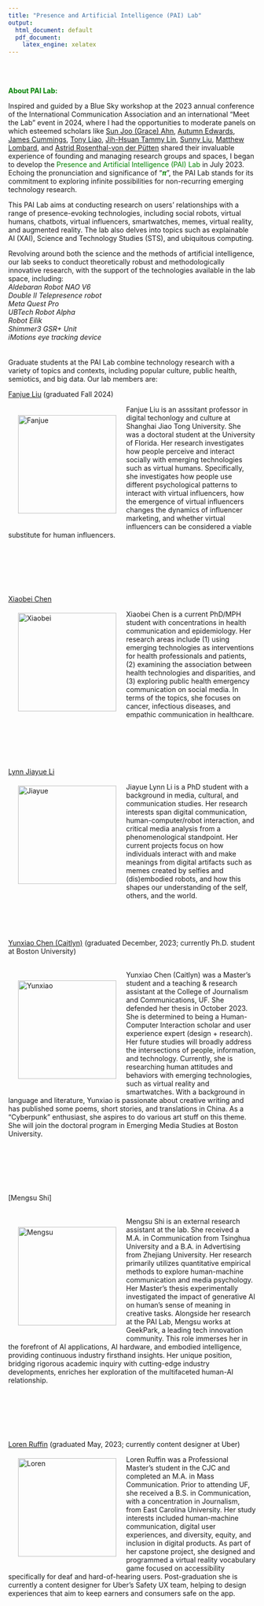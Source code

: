 ```yaml
---
title: "Presence and Artificial Intelligence (PAI) Lab"
output:
  html_document: default
  pdf_document:
    latex_engine: xelatex
---
```


&nbsp;

<br>
<font color="green">**About PAI Lab:**</font>

Inspired and guided by a Blue Sky workshop at the 2023 annual conference of the International Communication Association and an international "Meet the Lab" event in 2024, where I had the opportunities to moderate panels on which esteemed scholars like [Sun Joo (Grace) Ahn](https://grady.uga.edu/faculty/sun-joo-grace-ahn/), [Autumn Edwards](https://wmich.edu/communication/directory/edwards), [James Cummings](https://www.bu.edu/com/profile/jim-cummings/), [Tony Liao](https://dot.egr.uh.edu/departments/ilt/people/faculty/liao-tony), [Jih-Hsuan Tammy Lin](https://drtammylin.com/), [Sunny Liu](https://sml.stanford.edu/people/sunny-xun-liu), [Matthew Lombard](https://klein.temple.edu/directory/matthew-lombard-lombard), and [Astrid Rosenthal-von der Pütten](https://www.itec.rwth-aachen.de/cms/itec/der-lehrstuhl/team/~szbg/rosenthal-von-der-puetten-astrid/?allou=1&lidx=1) shared their invaluable experience of founding and managing research groups and spaces, I began to develop the <font color="green">Presence and Artificial Intelligence (PAI) Lab</font> in July 2023. Echoing the pronunciation and significance of “<font color="green">***π***</font>”, the PAI Lab stands for its commitment to exploring infinite possibilities for non-recurring emerging technology research.

This PAI Lab aims at conducting research on users’ relationships with a range of presence-evoking technologies, including social robots, virtual humans, chatbots, virtual influencers, smartwatches, memes, virtual reality, and augmented reality. The lab also delves into topics such as explainable AI (XAI), Science and Technology Studies (STS), and ubiquitous computing. 

Revolving around both the science and the methods of artificial intelligence, our lab seeks to conduct theoretically robust and methodologically innovative research, with the support of the technologies available in the lab space, including:\
*Aldebaran Robot NAO V6*\
*Double II Telepresence robot*\
*Meta Quest Pro*\
*UBTech Robot Alpha*\
*Robot Eilik*\
*Shimmer3 GSR+ Unit*\
*iMotions eye tracking device*\
\
\
Graduate students at the PAI Lab combine technology research with a variety of topics and contexts, including popular culture, public health, semiotics, and big data. Our lab members are:
<br>

[Fanjue Liu](https://www.fanjueliu.com/) (graduated Fall 2024)

<img src="images/fanjue.JPG" alt="Fanjue" style="width: 200px; float: left; padding: 20px;"/>

Fanjue Liu is an asssitant professor in digital techonlogy and culture at Shanghai Jiao Tong University. She was a doctoral student at the University of Florida. Her research investigates how people perceive and interact socially with emerging technologies such as virtual humans. Specifically, she investigates how people use different psychological patterns to interact with virtual influencers, how the emergence of virtual influencers changes the dynamics of influencer marketing, and whether virtual influencers can be considered a viable substitute for human influencers.\

<br>
<br>
<br>
<br>
<br>

[Xiaobei Chen](https://www.linkedin.com/in/xiaobei-chen/)
<br>
<img src="images/xiaobei.JPG" alt="Xiaobei" style="width: 200px; float: left; padding: 20px;"/>

Xiaobei Chen is a current PhD/MPH student with concentrations in health communication and epidemiology.  Her research areas include (1) using emerging technologies as interventions for health professionals and patients, (2) examining the association between health technologies and disparities, and (3) exploring public health emergency communication on social media.  In terms of the topics, she focuses on cancer, infectious diseases, and empathic communication in healthcare. \

<br>
<br>
<br>
<br>
<br>
[Lynn Jiayue Li](https://www.jou.ufl.edu/staff/jiayue-lynn-li/)
<br>
<img src="images/jiayue.JPG" alt="Jiayue" style="width: 200px; float: left; padding: 20px;"/>

Jiayue Lynn Li is a PhD student with a background in media, cultural, and communication studies. Her research interests span digital communication, human-computer/robot interaction, and critical media analysis from a phenomenological standpoint. Her current projects focus on how individuals interact with and make meanings from digital artifacts such as memes created by selfies and (dis)embodied robots, and how this shapes our understanding of the self, others, and the world.\

<br>
<br>
<br>

[Yunxiao Chen (Caitlyn)](https://www.linkedin.com/in/yunxiao-caitlyn-chen-133413178/) (graduated December, 2023; currently Ph.D. student at Boston University)
<br>
<br>

<img src="images/yunxiao.JPG" alt="Yunxiao" style="width: 200px; float: left; padding: 20px;"/>

Yunxiao Chen (Caitlyn) was a Master’s student and a teaching & research assistant at the College of Journalism and Communications, UF. She defended her thesis in October 2023. She is determined to being a Human-Computer Interaction scholar and user experience expert (design + research). Her future studies will broadly address the intersections of people, information, and technology. Currently, she is researching human attitudes and behaviors with emerging technologies, such as virtual reality and smartwatches. With a background in language and literature, Yunxiao is passionate about creative writing and has published some poems, short stories, and translations in China. As a “Cyberpunk” enthusiast, she aspires to do various art stuff on this theme. She will join the doctoral program in Emerging Media Studies at Boston University. \


<br>
<br>
<br>
<br>
<br>

[Mengsu Shi]
<br>
<br>

<img src="images/mengsu.jpg" alt="Mengsu" style="width: 200px; float: left; padding: 20px;"/>

Mengsu Shi is an external research assistant at the lab. She received a M.A. in Communication from Tsinghua University and a B.A. in Advertising from Zhejiang University. Her research primarily utilizes quantitative empirical methods to explore human-machine communication and media psychology. Her Master's thesis experimentally investigated the impact of generative AI on human’s sense of meaning in creative tasks. Alongside her research at the PAI Lab, Mengsu works at GeekPark, a leading tech innovation community. This role immerses her in the forefront of AI applications, AI hardware, and embodied intelligence, providing continuous industry firsthand insights. Her unique position, bridging rigorous academic inquiry with cutting-edge industry developments, enriches her exploration of the multifaceted human-AI relationship. \

<br>
<br>
<br>
<br>
<br>

[Loren Ruffin](https://www.linkedin.com/in/loren-ruffin/) (graduated May, 2023; currently content designer at Uber)
<br>
<img src="images/LorenRuffin_CJCHeadshot.JPG" alt="Loren" style="width: 200px; float: left; padding: 20px;"/>

Loren Ruffin was a Professional Master's student in the CJC and completed an M.A. in Mass Communication. Prior to attending UF, she received a B.S. in Communication, with a concentration in Journalism, from East Carolina University. Her study interests included human-machine communication, digital user experiences, and diversity, equity, and inclusion in digital products. As part of her capstone project, she designed and programmed a virtual reality vocabulary game focused on accessibility specifically for deaf and hard-of-hearing users. Post-graduation she is currently a content designer for Uber's Safety UX team, helping to design experiences that aim to keep earners and consumers safe on the app.\



